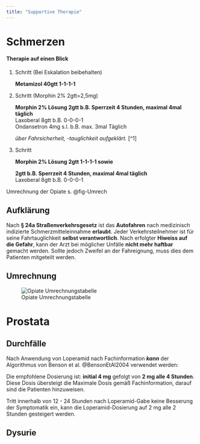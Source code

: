 ```yaml
---
title: "Supportive Therapie"
---
```


# Schmerzen  

::: {.callout-tip collapse="true"}
#### Therapie auf einen Blick

1.  Schritt (Bei Eskalation beibehalten)

    **Metamizol 40gtt 1-1-1-1**

2.  Schritt (Morphin 2% 2gtt=2,5mg)

    **Morphin 2% Lösung 2gtt b.B. Sperrzeit 4 Stunden, maximal 4mal täglich**\
    Laxoberal 8gtt b.B. 0-0-0-1\
    Ondansetron 4mg s.l. b.B. max. 3mal Täglich\
    
    *über Fahrsicherheit, -tauglichkeit aufgeklärt.* [^1]

3.  Schritt

    **Morphin 2% Lösung 2gtt 1-1-1-1 sowie**

    **2gtt b.B. Sperrzeit 4 Stunden, maximal 4mal täglich**\
    Laxoberal 8gtt b.B. 0-0-0-1

Umrechnung der Opiate s. @fig-Umrech
:::

## Aufklärung 

Nach **§ 24a Straßenverkehrsgesetz** ist das **Autofahren** nach medizinisch indizierte Schmerzmitteleinnahme **erlaubt**. Jeder Verkehrsteilnehmer ist für seine Fahrtauglichkeit **selbst verantwortlich**. Nach erfolgter **Hiweiss auf die Gefahr**, kann der Arzt bei möglicher Unfälle **nicht mehr haftbar** gemacht werden. Sollte jedoch Zweifel an der Fahreignung, muss dies dem Patienten mitgeteilt werden.

## Umrechnung 

![Opiate Umrechnungstabelle](Bilder/Umrechnung.png){#fig-Umrech}

# Prostata


## Durchfälle

Nach Anwendung von Loperamid nach Fachinformation ***kann*** der Algorithmus von Benson et al. @BensonEtAl2004 verwendet werden:

Die empfohlene Dosierung ist: **initial 4 mg** gefolgt von **2 mg alle 4
Stunden**. Diese Dosis übersteigt die Maximale Dosis gemäß Fachinformation, darauf sind die Patienten hinzuweisen. 

Tritt innerhalb von 12 - 24 Stunden nach Loperamid-Gabe keine Besserung der
Symptomatik ein, kann die Loperamid-Dosierung auf 2 mg alle 2 Stunden gesteigert
werden.

## Dysurie









